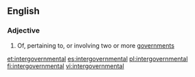 ==English==

===Adjective===
{{en-adj|-}}

# Of, pertaining to, or involving two or more [[government]]s

[[et:intergovernmental]]
[[es:intergovernmental]]
[[pl:intergovernmental]]
[[fi:intergovernmental]]
[[vi:intergovernmental]]